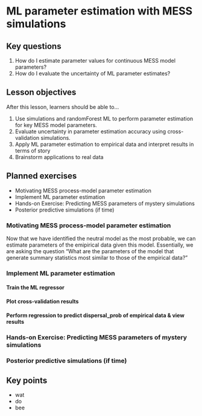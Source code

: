 # ML parameter estimation with MESS simulations

## Key questions

1. How do I estimate parameter values for continuous MESS model parameters?
1. How do I evaluate the uncertainty of ML parameter estimates?

## Lesson objectives

After this lesson, learners should be able to...

1. Use simulations and randomForest ML to perform parameter estimation for
key MESS model parameters.
1. Evaluate uncertainty in parameter estimation accuracy using cross-validation
simulations.
1. Apply ML parameter estimation to empirical data and interpret results in
terms of story
1. Brainstorm applications to real data

## Planned exercises

* Motivating MESS process-model parameter estimation
* Implement ML parameter estimation
* Hands-on Exercise: Predicting MESS parameters of mystery simulations
* Posterior predictive simulations (if time)

### Motivating MESS process-model parameter estimation

Now that we have identified the neutral model as the most probable, we can
estimate parameters of the emipirical data given this model. Essentially,
we are asking the question "What are the parameters of the model that
generate summary statistics most similar to those of the empirical data?"

### Implement ML parameter estimation

#### Train the ML regressor
#### Plot cross-validation results
#### Perform regression to predict dispersal_prob of empirical data & view results
### Hands-on Exercise: Predicting MESS parameters of mystery simulations
### Posterior predictive simulations (if time)

## Key points
* wat
* do
* bee

